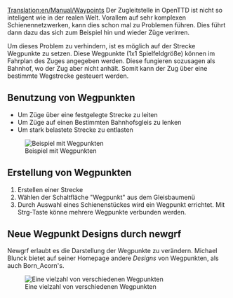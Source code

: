[[Translation:en/Manual/Waypoints]]
Der Zugleitstelle in OpenTTD ist nicht so inteligent wie in der realen Welt. Vorallem auf sehr komplexen Schienennetzwerken, kann dies schon mal zu Problemen führen. Dies führt dann dazu das sich zum Beispiel hin und wieder Züge verirren.

Um dieses Problem zu verhindern, ist es möglich auf der Strecke Wegpunkte zu setzen. Diese Wegpunkte (1x1 Spielfeldgröße) können im Fahrplan des Zuges angegeben werden. Diese fungieren sozusagen als Bahnhof, wo der Zug aber nicht anhält. Somit kann der Zug über eine bestimmte Wegstrecke gesteuert werden.


== Benutzung von Wegpunkten ==
* Um Züge über eine festgelegte Strecke zu leiten
* Um Züge auf einen Bestimmten Bahnhofsgleis zu lenken
* Um stark belastete Strecke zu entlasten

[[File:en/Manual/Checkpoints.png|center|frame|Beispiel mit Wegpunkten]]


== Erstellung von Wegpunkten ==
# Erstellen einer Strecke
# Wählen der Schaltfläche "Wegpunkt" aus dem Gleisbaumenü
# Durch Auswahl eines Schienenstückes wird ein Wegpunkt errichtet. Mit Strg-Taste könne mehrere Wegpunkte verbunden werden.

== Neue Wegpunkt Designs durch newgrf ==
Newgrf erlaubt es die Darstellung der Wegpunkte zu verändern. Michael Blunck bietet auf seiner Homepage andere ''Designs'' von Wegpunkten, als auch Born_Acorn's.

[[File:en/Manual/Newgrfwayp.png|center|frame|Eine vielzahl von verschiedenen Wegpunkten]]